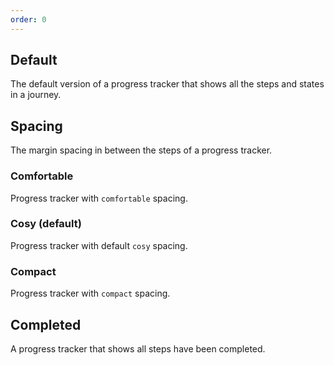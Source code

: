 ```yaml
---
order: 0
---
```



## Default

The default version of a progress tracker that shows all the steps and states in a journey.

<Example
  Component={ProgressTrackerDefault}
  packageName="@atlaskit/progress-tracker"
/>

## Spacing

The margin spacing in between the steps of a progress tracker.

### Comfortable

Progress tracker with `comfortable` spacing.

<Example
  Component={ProgressTrackerComfortable}
  packageName="@atlaskit/progress-tracker"
/>

### Cosy (default)

Progress tracker with default `cosy` spacing.

<Example
  Component={ProgressTrackerCosy}
  packageName="@atlaskit/progress-tracker"
/>

### Compact

Progress tracker with `compact` spacing.

<Example
  Component={ProgressTrackerCompact}
  packageName="@atlaskit/progress-tracker"
/>

## Completed

A progress tracker that shows all steps have been completed.

<Example
  Component={ProgressTrackerCompleted}
  packageName="@atlaskit/progress-tracker"
/>
